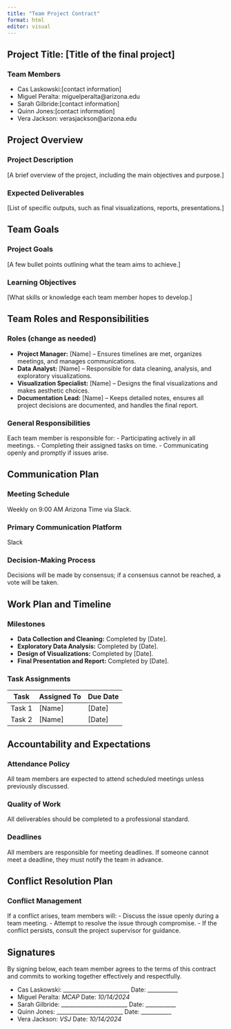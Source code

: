 ```yaml
---
title: "Team Project Contract"
format: html
editor: visual
---
```


## Project Title: [Title of the final project]

### Team Members
- Cas Laskowski:[contact information]
- Miguel Peralta: miguelperalta@arizona.edu
- Sarah Gilbride:[contact information]
- Quinn Jones:[contact information]
- Vera Jackson: verasjackson@arizona.edu

## Project Overview

### Project Description
[A brief overview of the project, including the main objectives and purpose.]

### Expected Deliverables
[List of specific outputs, such as final visualizations, reports, presentations.]

## Team Goals

### Project Goals
[A few bullet points outlining what the team aims to achieve.]

### Learning Objectives
[What skills or knowledge each team member hopes to develop.]

## Team Roles and Responsibilities

### Roles (change as needed)
- **Project Manager:** [Name] – Ensures timelines are met, organizes meetings, and manages communications.
- **Data Analyst:** [Name] – Responsible for data cleaning, analysis, and exploratory visualizations.
- **Visualization Specialist:** [Name] – Designs the final visualizations and makes aesthetic choices.
- **Documentation Lead:** [Name] – Keeps detailed notes, ensures all project decisions are documented, and handles the final report.

### General Responsibilities
Each team member is responsible for:
- Participating actively in all meetings.
- Completing their assigned tasks on time.
- Communicating openly and promptly if issues arise.

## Communication Plan

### Meeting Schedule
Weekly on 9:00 AM Arizona Time via Slack.

### Primary Communication Platform
Slack

### Decision-Making Process
Decisions will be made by consensus; if a consensus cannot be reached, a vote will be taken.

## Work Plan and Timeline

### Milestones
- **Data Collection and Cleaning:** Completed by [Date].
- **Exploratory Data Analysis:** Completed by [Date].
- **Design of Visualizations:** Completed by [Date].
- **Final Presentation and Report:** Completed by [Date].

### Task Assignments
| Task | Assigned To | Due Date |
|------|-------------|----------|
| Task 1 | [Name] | [Date] |
| Task 2 | [Name] | [Date] |

## Accountability and Expectations

### Attendance Policy
All team members are expected to attend scheduled meetings unless previously discussed.

### Quality of Work
All deliverables should be completed to a professional standard.

### Deadlines
All members are responsible for meeting deadlines. If someone cannot meet a deadline, they must notify the team in advance.

## Conflict Resolution Plan

### Conflict Management
If a conflict arises, team members will:
- Discuss the issue openly during a team meeting.
- Attempt to resolve the issue through compromise.
- If the conflict persists, consult the project supervisor for guidance.

## Signatures

By signing below, each team member agrees to the terms of this contract and commits to working together effectively and respectfully.

- Cas Laskowski: ________________________ Date: ___________
- Miguel Peralta: *MCAP* Date: *10/14/2024*
- Sarah Gilbride: ________________________ Date: ___________
- Quinn Jones: ________________________ Date: ___________
- Vera Jackson: *VSJ* Date: *10/14/2024*

